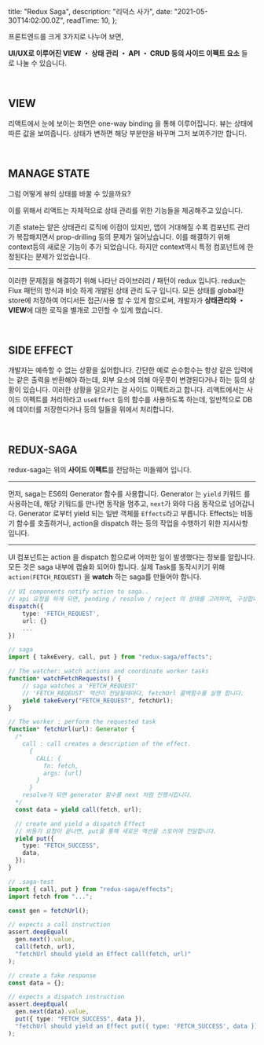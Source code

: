 
  title: "Redux Saga",
  description: "리덕스 사가",
  date: "2021-05-30T14:02:00.0Z",
  readTime: 10,
};


<div style={{ marginTop: "4rem", fontFamily: "Poppins, NotoSansKR-Thin, MalgunGothic", fontSize: '11pt', lineHeight: '22pt', letterSpacing: '.8px'}}>

프론트엔드를 크게 3가지로 나누어 보면,

**UI/UX로 이루어진 VIEW ・ 상태 관리 ・ API ・ CRUD 등의 사이드 이펙트 요소** 들 로 나눌 수 있습니다.

<br />

## VIEW

리액트에서 눈에 보이는 화면은 one-way binding 을 통해 이루어집니다.
뷰는 상태에 따른 값을 보여줍니다. 상태가 변하면 해당 부분만을 바꾸며 그저 보여주기만 합니다.

<br />

## MANAGE STATE

그럼 어떻게 뷰의 상태를 바꿀 수 있을까요?

이를 위해서 리액트는 자체적으로 상태 관리를 위한 기능들을 제공해주고 있습니다.

기존 state는 얕은 상태관리 로직에 이점이 있지만, 앱이 거대해질 수록 컴포넌트 관리가 복잡해지면서 prop-drilling 등의 문제가 일어났습니다. 이를 해결하기 위해 context등의 새로운 기능이 추가 되었습니다.
하지만 context역시 특정 컴포넌트에 한정된다는 문제가 있었습니다.

<hr />

이러한 문제점을 해결하기 위해 나타난 라이브러리 / 패턴이 redux 입니다. redux는 Flux 패턴의
방식과 비슷 하게 개발된 상태 관리 도구 입니다. 모든 상태를 global한 store에 저장하여 어디서든
접근/사용 할 수 있게 함으로써, 개발자가 **상태관리와 ・ VIEW**에 대한 로직을 별개로 고민할
수 있게 했습니다.

<br />

## SIDE EFFECT

개발자는 예측할 수 없는 상황을 싫어합니다.
간단한 예로 순수함수는 항상 같은 입력에는 같은 출력을 반환해야 하는데, 외부 요소에 의해 아웃풋이 변경된다거나 하는 등의 상황이 있습니다. 이러한 상황을 일으키는 걸 사이드 이펙트라고 합니다.
리액트에서는 사이드 이펙트를 처리하라고 `useEffect` 등의 함수를 사용하도록 하는데, 일반적으로 DB에 데이터를 저장한다거나 등의 일들을 위에서 처리합니다.

<br />

## REDUX-SAGA

redux-saga는 위의 **사이드 이펙트**를 전담하는 미들웨어 입니다.

<hr />

먼저, saga는 ES6의 Generator 함수를 사용합니다. Generator 는 `yield` 키워드 를 사용하는데, 해당 키워드를 만나면 동작을 멈추고, `next`가 와야 다음 동작으로 넘어갑니다.
Generator 로부터 yield 되는 일반 객체를 `Effects`라고 부릅니다.
Effects는 비동기 함수를 호출하거나, action을 dispatch 하는 등의 작업을 수행하기 위한 지시사항 입니다.

<hr />

UI 컴포넌트는 action 을 dispatch 함으로써 어떠한 일이 발생했다는 정보를 알립니다.
모든 것은 saga 내부에 캡슐화 되어야 합니다. 실제 Task를 동작시키기 위해 `action(FETCH_REQUEST)` 을 **watch** 하는 saga를 만들어야 합니다.

<div className="blog-post">

```ts
// UI components notify action to saga..
// api 요청을 하게 되면, pending / resolve / reject 의 상태를 고려하여, 구성합니다.
dispatch({
    type: 'FETCH_REQUEST',
    url: {}
    ...
})

// saga
import { takeEvery, call, put } from "redux-saga/effects";

// The watcher: watch actions and coordinate worker tasks
function* watchFetchRequests() {
    // saga watches a 'FETCH_REQUEST'
    // 'FETCH_REQEUST' 액션이 전달될때마다, fetchUrl 콜백함수를 실행 합니다.
    yield takeEvery("FETCH_REQUEST", fetchUrl);
}

// The worker : perform the requested task
function* fetchUrl(url): Generator {
  /*
    call : call creates a description of the effect.
      {
        CALL: {
          fn: fetch,
          args: [url]
        }
      }
    resolve가 되면 generator 함수를 next 처럼 진행시킵니다.
  */
  const data = yield call(fetch, url);

  // create and yield a dispatch Effect
  // 비동기 요청이 끝나면, put을 통해 새로운 액션을 스토어에 전달합니다.
  yield put({
    type: "FETCH_SUCCESS",
    data,
  });
}
```

</div>

<div className="blog-post">

```ts
// .saga-test
import { call, put } from "redux-saga/effects";
import fetch from "...";

const gen = fetchUrl();

// expects a call instruction
assert.deepEqual(
  gen.next().value,
  call(fetch, url),
  "fetchUrl should yield an Effect call(fetch, url)"
);

// create a fake response
const data = {};

// expects a dispatch instruction
assert.deepEqual(
  gen.next(data).value,
  put({ type: "FETCH_SUCCESS", data }),
  "fetchUrl should yield an Effect put({ type: 'FETCH_SUCCESS', data })"
);
```

</div>

</div>
